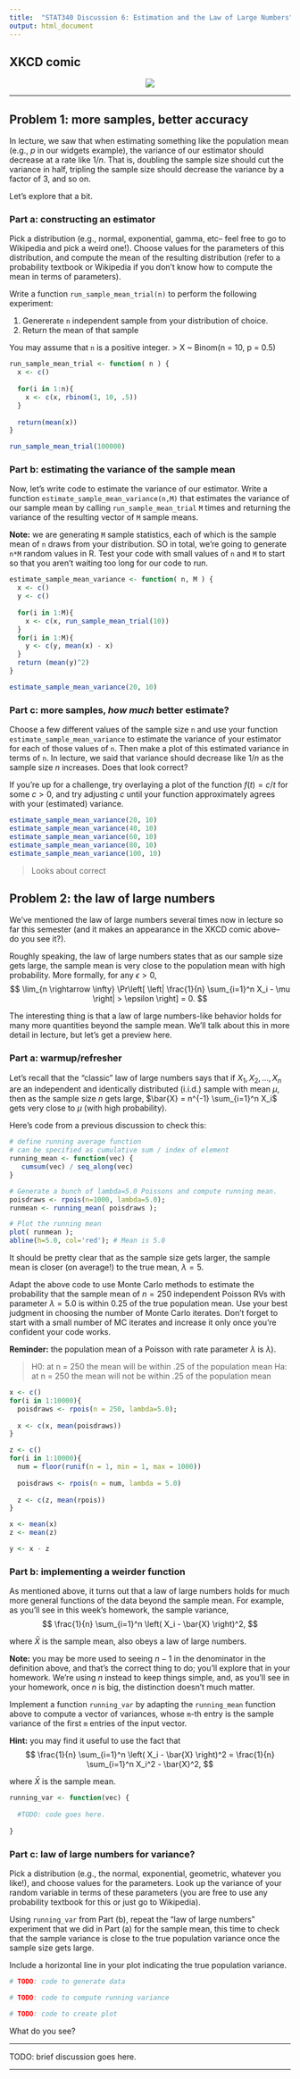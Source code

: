 ```yaml
---
title:  "STAT340 Discussion 6: Estimation and the Law of Large Numbers"
output: html_document
---
```


## XKCD comic

<center><a href="https://xkcd.com/2295/"><img src="https://imgs.xkcd.com/comics/garbage_math.png" id="comic"/></a></center>

------------------------------------------------------------------------

## Problem 1: more samples, better accuracy

In lecture, we saw that when estimating something like the population mean (e.g., $p$ in our widgets example), the variance of our estimator should decrease at a rate like $1/n$. That is, doubling the sample size should cut the variance in half, tripling the sample size should decrease the variance by a factor of 3, and so on.

Let's explore that a bit.

### Part a: constructing an estimator

Pick a distribution (e.g., normal, exponential, gamma, etc-- feel free to go to Wikipedia and pick a weird one!).
Choose values for the parameters of this distribution, and compute the mean of the resulting distribution (refer to a probability textbook or Wikipedia if you don't know how to compute the mean in terms of parameters).

Write a function `run_sample_mean_trial(n)` to perform the following experiment:

1. Genererate `n` independent sample from your distribution of choice.
2. Return the mean of that sample

You may assume that `n` is a positive integer.
> X ~ Binom(n = 10, p = 0.5)

```r
run_sample_mean_trial <- function( n ) {
  x <- c()
  
  for(i in 1:n){
    x <- c(x, rbinom(1, 10, .5))
  }
  
  return(mean(x))
}

run_sample_mean_trial(100000)
```


### Part b: estimating the variance of the sample mean

Now, let's write code to estimate the variance of our estimator.
Write a function `estimate_sample_mean_variance(n,M)` that estimates the variance of our sample mean by calling `run_sample_mean_trial` `M` times and returning the variance of the resulting vector of `M` sample means.

__Note:__ we are generating `M` sample statistics, each of which is the sample mean of `n` draws from your distribution.
SO in total, we're going to generate `n*M` random values in R.
Test your code with small values of `n` and `M` to start so that you aren't waiting too long for our code to run.

```r
estimate_sample_mean_variance <- function( n, M ) {
  x <- c()
  y <- c()
  
  for(i in 1:M){
    x <- c(x, run_sample_mean_trial(10))
  }
  for(i in 1:M){
    y <- c(y, mean(x) - x)
  }
  return (mean(y)^2)
}

estimate_sample_mean_variance(20, 10)
```

### Part c: more samples, *how much* better estimate?

Choose a few different values of the sample size `n` and use your function `estimate_sample_mean_variance` to estimate the variance of your estimator for each of those values of `n`.
Then make a plot of this estimated variance in terms of `n`.
In lecture, we said that variance should decrease like $1/n$ as the sample size $n$ increases. Does that look correct?

If you're up for a challenge, try overlaying a plot of the function $f(t) = c/t$ for some $c > 0$, and try adjusting $c$ until your function approximately agrees with your (estimated) variance.

```r
estimate_sample_mean_variance(20, 10)
estimate_sample_mean_variance(40, 10)
estimate_sample_mean_variance(60, 10)
estimate_sample_mean_variance(80, 10)
estimate_sample_mean_variance(100, 10)
```
> Looks about correct 

## Problem 2: the law of large numbers

We've mentioned the law of large numbers several times now in lecture so far this semester (and it makes an appearance in the XKCD comic above-- do you see it?).

Roughly speaking, the law of large numbers states that as our sample size gets large, the sample mean is very close to the population mean with high probability.
More formally, for any $\epsilon > 0$,
$$
\lim_{n \rightarrow \infty} \Pr\left[ \left| \frac{1}{n} \sum_{i=1}^n X_i - \mu \right| > \epsilon \right] = 0.
$$

The interesting thing is that a law of large numbers-like behavior holds for many more quantities beyond the sample mean.
We'll talk about this in more detail in lecture, but let's get a preview here.

### Part a: warmup/refresher

Let's recall that the "classic" law of large numbers says that if $X_1,X_2,\dots,X_n$ are an independent and identically distributed (i.i.d.) sample with mean $\mu$, then as the sample size $n$ gets large, $\bar{X} = n^{-1} \sum_{i=1}^n X_i$ gets very close to $\mu$ (with high probability).

Here's code from a previous discussion to check this:

```r
# define running average function
# can be specified as cumulative sum / index of element
running_mean <- function(vec) {
   cumsum(vec) / seq_along(vec)
}

# Generate a bunch of lambda=5.0 Poissons and compute running mean.
poisdraws <- rpois(n=1000, lambda=5.0);
runmean <- running_mean( poisdraws );

# Plot the running mean
plot( runmean );
abline(h=5.0, col='red'); # Mean is 5.0
```

It should be pretty clear that as the sample size gets larger, the sample mean is closer (on average!) to the true mean, $\lambda = 5$.

Adapt the above code to use Monte Carlo methods to estimate the probability that the sample mean of $n=250$ independent Poisson RVs with parameter $\lambda=5.0$ is within $0.25$ of the true population mean.
Use your best judgment in choosing the number of Monte Carlo iterates.
Don't forget to start with a small number of MC iterates and increase it only once you're confident your code works.

__Reminder:__ the population mean of a Poisson with rate parameter $\lambda$ is $\lambda$).

> H0: at n = 250 the mean will be within .25 of the population mean 
>Ha: at n = 250 the mean will not be within .25 of the population mean 

```r
x <- c()
for(i in 1:10000){
  poisdraws <- rpois(n = 250, lambda=5.0);
    
  x <- c(x, mean(poisdraws))
}

z <- c()
for(i in 1:10000){
  num = floor(runif(n = 1, min = 1, max = 1000))
  
  poisdraws <- rpois(n = num, lambda = 5.0)
  
  z <- c(z, mean(rpois))
}

x <- mean(x)
z <- mean(z)

y <- x - z


```

### Part b: implementing a weirder function

As mentioned above, it turns out that a law of large numbers holds for much more general functions of the data beyond the sample mean.
For example, as you'll see in this week's homework, the sample variance,
$$
\frac{1}{n} \sum_{i=1}^n \left( X_i - \bar{X} \right)^2,
$$

where $\bar{X}$ is the sample mean, also obeys a law of large numbers.

__Note:__ you may be more used to seeing $n-1$ in the denominator in the definition above, and that's the correct thing to do; you'll explore that in your homework.
We're using $n$ instead to keep things simple, and, as you'll see in your homework, once $n$ is big, the distinction doesn't much matter.

Implement a function `running_var` by adapting the `running_mean` function above to compute a vector of variances, whose `m`-th entry is the sample variance of the first `m` entries of the input vector.

__Hint:__ you may find it useful to use the fact that
$$
\frac{1}{n} \sum_{i=1}^n \left( X_i - \bar{X} \right)^2
=
\frac{1}{n} \sum_{i=1}^n X_i^2 - \bar{X}^2,
$$

where $\bar{X}$ is the sample mean.

```r
running_var <- function(vec) {
  
  #TODO: code goes here.
  
}

```

### Part c: law of large numbers for variance?

Pick a distribution (e.g., the normal, exponential, geometric, whatever you like!), and choose values for the parameters.
Look up the variance of your random variable in terms of these parameters (you are free to use any probability textbook for this or just go to Wikipedia).

Using `running_var` from Part (b), repeat the "law of large numbers" experiment that we did in Part (a) for the sample mean, this time to check that the sample variance is close to the true population variance once the sample size gets large.

Include a horizontal line in your plot indicating the true population variance.


```r

# TODO: code to generate data

# TODO: code to compute running variance

# TODO: code to create plot

```

What do you see?

***

TODO: brief discussion goes here.

***


